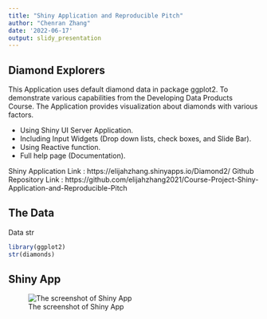 ---
title: "Shiny Application and Reproducible Pitch"
author: "Chenran Zhang"
date: '2022-06-17'
output: slidy_presentation
---

## Diamond Explorers

This Application uses default diamond data in package ggplot2. To demonstrate various capabilities from the Developing Data Products Course. The Application provides visualization about diamonds with various factors.

* Using Shiny UI Server Application.
* Including Input Widgets (Drop down lists, check boxes, and Slide Bar).
* Using Reactive function.
* Full help page (Documentation).

Shiny Application Link : https://elijahzhang.shinyapps.io/Diamond2/ 
Github Repository Link : https://github.com/elijahzhang2021/Course-Project-Shiny-Application-and-Reproducible-Pitch

## The Data

Data str

```{r}
library(ggplot2)
str(diamonds)
```

## Shiny App


![The screenshot of Shiny App](C:\Users\elija\OneDrive\Desktop\Screenshot 2022-06-17 140436.png)



